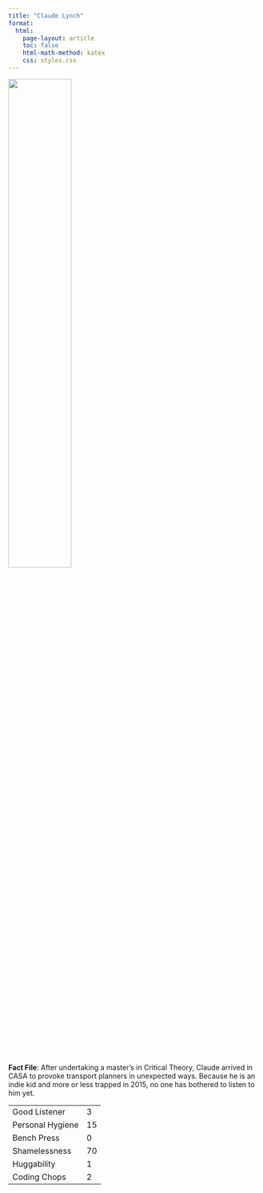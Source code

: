 ```yaml
---
title: "Claude Lynch"
format:
  html:
    page-layout: article
    toc: false
    html-math-method: katex
    css: styles.css 
---
```


![](claude.jpg){width="50%"}

**Fact File**: After undertaking a master's in Critical Theory, Claude arrived in CASA to provoke transport planners in unexpected ways. Because he is an indie kid and more or less trapped in 2015, no one has bothered to listen to him yet. 

|                       |     |
|-----------------------|-----|
| Good Listener         | 3   |
| Personal Hygiene      | 15  |
| Bench Press           | 0   |
| Shamelessness         | 70  |
| Huggability           | 1   |
| Coding Chops          | 2   |
